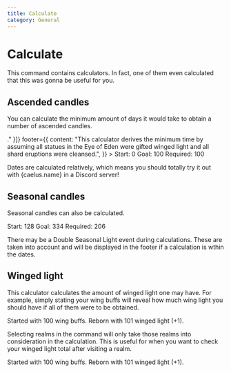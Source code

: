```yaml
---
title: Calculate
category: General
---
```



# Calculate

This command contains calculators. In fact, one of them even calculated that this was gonna be useful for you.

## Ascended candles

You can calculate the minimum amount of days it would take to obtain a number of ascended candles.

<DiscordMessages rounded>
	<DiscordMessage
		author={{ avatar: caelus.avatarIcon, bot: true, username: caelus.name }}
		interaction={{
			author: {
				avatar: jiralite.avatarIcon,
				username: jiralite.name,
			},
			command: "/calculate ascended-candles",
		}}
	>
		<DiscordMessageEmbed
			title="Ascended Candle Calculator"
			fields={[{ name: "Result", value: "This goal is first achievable at <date>." }]}
			footer={{
				content:
					"This calculator derives the minimum time by assuming all statues in the Eye of Eden were gifted winged light and all shard eruptions were cleansed.",
			}}
		>
			Start: 0  
			Goal: 100  
		  Required: 100
		</DiscordMessageEmbed>
	</DiscordMessage>

</DiscordMessages>

Dates are calculated relatively, which means you should totally try it out with {caelus.name} in a Discord server!

## Seasonal candles

Seasonal candles can also be calculated.

<DiscordMessages rounded>
	<DiscordMessage
		author={{ avatar: caelus.avatarIcon, bot: true, username: caelus.name }}
		interaction={{
			author: {
				avatar: jiralite.avatarIcon,
				username: jiralite.name,
			},
			command: "/calculate seasonal-candles",
		}}
	>
		<DiscordMessageEmbed
			title="Seasonal Candle Calculator"
			fields={[
				{ name: "Result", value: "42 days" },
				{ name: "Season Pass Result", value: "35 days" },
			]}
		>
			Start: 128  
			Goal: 334  
			Required: 206
		</DiscordMessageEmbed>
	</DiscordMessage>

</DiscordMessages>

There may be a Double Seasonal Light event during calculations. These are taken into account and will be displayed in the footer if a calculation is wthin the dates.

## Winged light

This calculator calculates the amount of winged light one may have. For example, simply stating your wing buffs will reveal how much wing light you should have if all of them were to be obtained.

<DiscordMessages rounded>
	<DiscordMessage
		author={{ avatar: caelus.avatarIcon, bot: true, username: caelus.name }}
		interaction={{
			author: {
				avatar: jiralite.avatarIcon,
				username: jiralite.name,
			},
			command: "/calculate winged-light",
		}}
	>
		<DiscordMessageEmbed
			title="Winged Light Calculator"
			fields={[
				{ name: "Isles of Dawn", value: "110 (+9)" },
				{ name: "Daylight Prairie", value: "131 (+21)" },
				{ name: "Hidden Forest", value: "150 (+19)" },
				{ name: "Valley of Triumph", value: "167 (+17)" },
				{ name: "Golden Wasteland", value: "185 (+18)" },
				{ name: "Vault of Knowledge", value: "197 (+12)" },
				{ name: "Eye of Eden", value: "207 (+10)" },
				{ name: "Ancient Memory", value: "213 (+6)" },
				{ name: "Total", value: "You should have 213 winged light." },
			]}
		>
			Started with 100 wing buffs.  
			Reborn with 101 winged light (+1).
		</DiscordMessageEmbed>
	</DiscordMessage>

</DiscordMessages>

Selecting realms in the command will only take those realms into consideration in the calculation. This is useful for when you want to check your winged light total after visiting a realm.

<DiscordMessages rounded>
	<DiscordMessage
		author={{ avatar: caelus.avatarIcon, bot: true, username: caelus.name }}
		interaction={{
			author: {
				avatar: jiralite.avatarIcon,
				username: jiralite.name,
			},
			command: "/calculate winged-light",
		}}
	>
		<DiscordMessageEmbed
			title="Winged Light Calculator"
			fields={[
				{ name: "Daylight Prairie", value: "122 (+21)" },
				{ name: "Hidden Forest", value: "141 (+19)" },
				{ name: "Vault of Knowledge", value: "153 (+12)" },
				{ name: "Total", value: "You should have 153 winged light." },
			]}
		>
			Started with 100 wing buffs.  
			Reborn with 101 winged light (+1).
		</DiscordMessageEmbed>
	</DiscordMessage>

</DiscordMessages>
